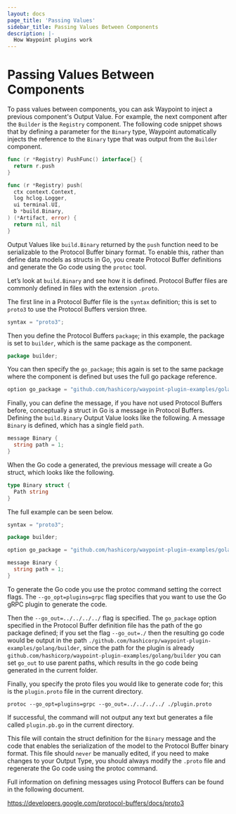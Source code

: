 ```yaml
---
layout: docs
page_title: 'Passing Values'
sidebar_title: Passing Values Between Components
description: |-
  How Waypoint plugins work
---
```


# Passing Values Between Components

To pass values between components, you can ask Waypoint to inject a previous component's Output Value. For example, the
next component after the `Builder` is the `Registry` component. The following code snippet shows that by defining a
parameter for the `Binary` type, Waypoint automatically injects the reference to the `Binary` type that was output from
the `Builder` component.

```go
func (r *Registry) PushFunc() interface{} {
  return r.push
}

func (r *Registry) push(
  ctx context.Context,
  log hclog.Logger,
  ui terminal.UI,
  b *build.Binary,
) (*Artifact, error) {
  return nil, nil
}
```

Output Values like `build.Binary` returned by the `push` function need to be serializable to the Protocol Buffer binary
format. To enable this, rather than define data models as structs in Go, you create Protocol Buffer definitions and
generate the Go code using the `protoc` tool.

Let’s look at `build.Binary` and see how it is defined. Protocol Buffer files are commonly defined in files with the
extension `.proto`.

The first line in a Protocol Buffer file is the `syntax` definition; this is set to `proto3` to use the Protocol Buffers
version three.

```go
syntax = "proto3";
```

Then you define the Protocol Buffers `package`; in this example, the package is set to `builder`, which is the same package
as the component.

```go
package builder;
```

You can then specify the `go_package`; this again is set to the same package where the component is defined but uses the
full go package reference.

```go
option go_package = "github.com/hashicorp/waypoint-plugin-examples/golang/builder";
```

Finally, you can define the message, if you have not used Protocol Buffers before, conceptually a struct in Go is a
message in Protocol Buffers. Defining the `build.Binary` Output Value looks like the following. A message `Binary` is
defined, which has a single field `path`.

```go
message Binary {
  string path = 1;
}
```

When the Go code a generated, the previous message will create a Go struct, which looks like the following.

```go
type Binary struct {
  Path string
}
```

The full example can be seen below.

```go
syntax = "proto3";

package builder;

option go_package = "github.com/hashicorp/waypoint-plugin-examples/golang/builder";

message Binary {
  string path = 1;
}
```

To generate the Go code you use the protoc command setting the correct flags. The `--go_opt=plugins=grpc` flag specifies
that you want to use the Go gRPC plugin to generate the code.

Then the `--go_out=../../../../` flag is specified. The `go_package` option specified in the Protocol Buffer definition
file has the path of the go package defined; if you set the flag `--go_out=./` then the resulting go code would be
output in the path `./github.com/hashicorp/waypoint-plugin-examples/golang/builder`, since the path for the plugin is
already `github.com/hashicorp/waypoint-plugin-examples/golang/builder` you can set `go_out` to use parent paths, which
results in the go code being generated in the current folder.

Finally, you specify the proto files you would like to generate code for; this is the `plugin.proto` file in the current
directory.

```shell
protoc --go_opt=plugins=grpc --go_out=../../../../ ./plugin.proto
```

If successful, the command will not output any text but generates a file called `plugin.pb.go` in the current directory.

This file will contain the struct definition for the `Binary` message and the code that enables the serialization of
the model to the Protocol Buffer binary format. This file should `never` be manually edited, if you need to make changes
to your Output Type, you should always modify the `.proto` file and regenerate the Go code using the protoc command.

Full information on defining messages using Protocol Buffers can be found in the following document.

https://developers.google.com/protocol-buffers/docs/proto3
